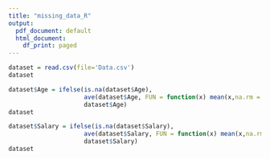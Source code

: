 ---
title: "missing_data_R"
output:
  pdf_document: default
  html_document:
    df_print: paged
---

```{r}
dataset = read.csv(file='Data.csv')
dataset
```
```{r}
dataset$Age = ifelse(is.na(dataset$Age),
                     ave(dataset$Age, FUN = function(x) mean(x,na.rm = TRUE)),
                     dataset$Age)
dataset
```
```{r}
dataset$Salary = ifelse(is.na(dataset$Salary),
                     ave(dataset$Salary, FUN = function(x) mean(x,na.rm= TRUE)),
                     dataset$Salary)
dataset
```